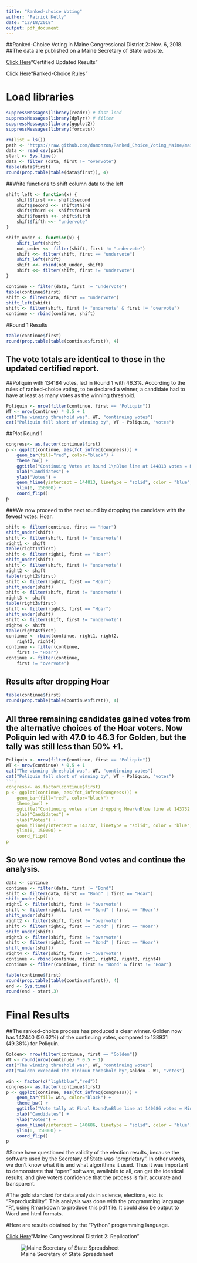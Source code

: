 ```yaml
---
title: "Ranked-choice Voting"
author: "Patrick Kelly"
date: "12/18/2018"
output: pdf_document
---
```

##Ranked-Choice Voting in Maine Congressional District 2: Nov. 6, 2018.
##The data are published on a Maine Secretary of State website.

[Click Here](https://www.maine.gov/sos/cec/elec/results/results18.html#Nov6)"Certified Updated Results"

[Click Here](https://www.maine.gov/sos/cec/elec/upcoming/pdf/250rcvnew.pdf)"Ranked-Choice Rules"

# Load libraries
```r
suppressMessages(library(readr)) # fast load
suppressMessages(library(dplyr)) # filter
suppressMessages(library(ggplot2))
suppressMessages(library(forcats))
```
```r
rm(list = ls())
path <- "https://raw.github.com/damonzon/Ranked_Choice_Voting_Maine/master/MaineTidyData2018.csv"
data <- read_csv(path)
start <- Sys.time()
data <- filter (data, first != "overvote")
table(data$first)
round(prop.table(table(data$first)), 4)
```
##Write functions to shift column data to the left
```r
shift_left <- function(x) {
    shift$first <<- shift$second
    shift$second <<- shift$third
    shift$third <<- shift$fourth
    shift$fourth <<- shift$fifth
    shift$fifth <<- "undervote"
}
```
\pagebreak

```r
shift_under <- function(x) {
    shift_left(shift)
    not_under <<- filter(shift, first != "undervote")
    shift <<- filter(shift, first == "undervote")
    shift_left(shift)
    shift <<- rbind(not_under, shift)
    shift <<- filter(shift, first != "undervote")
}
```
```r
continue <- filter(data, first != "undervote")
table(continue$first)
shift <- filter(data, first == "undervote")
shift_left(shift)
shift <- filter(shift, first != "undervote" & first != "overvote")
continue <- rbind(continue, shift)
```
#Round 1 Results
```r
table(continue$first)
round(prop.table(table(continue$first)), 4)
```
## The vote totals are identical to those in the updated certified report.
##Poliquin with 134184 votes, led in Round 1 with 46.3%. According to the rules of ranked-choice voting, to be declared a winner, a candidate had to have at least as many votes as the winning threshold.
```r
Poliquin <- nrow(filter(continue, first == "Poliquin"))
WT <- nrow(continue) * 0.5 + 1
cat("The winning threshold was", WT, "continuing votes")
cat("Poliquin fell short of winning by", WT - Poliquin, "votes")
```
##Plot Round 1
```r
congress<- as.factor(continue$first)
p <- ggplot(continue, aes(fct_infreq(congress))) +
    geom_bar(fill="red", color="black") +
    theme_bw() +
    ggtitle("Continuing Votes at Round 1\nBlue line at 144813 votes = Minimum Thrreshold to win") +
    xlab("Candidates") +
    ylab("Votes") +
    geom_hline(yintercept = 144813, linetype = "solid", color = "blue", size=1) +
    ylim(0, 150000) +
    coord_flip()
p
```

###We now proceed to the next round by dropping the candidate with the fewest votes: Hoar.
```r
shift <- filter(continue, first == "Hoar")
shift_under(shift)
shift <- filter(shift, first != "undervote")
right1 <- shift
table(right1$first)
shift <- filter(right1, first == "Hoar")
shift_under(shift)
shift <- filter(shift, first != "undervote")
right2 <- shift
table(right2$first)
shift <- filter(right2, first == "Hoar")
shift_under(shift)
shift <- filter(shift, first != "undervote")
right3 <- shift
table(right3$first)
shift <- filter(right3, first == "Hoar")
shift_under(shift)
shift <- filter(shift, first != "undervote")
right4 <- shift
table(right4$first)
continue <- rbind(continue, right1, right2,
    right3, right4)
continue <- filter(continue, 
    first != "Hoar")
continue <- filter(continue,
    first != "overvote")
```
\pagebreak

## Results after dropping Hoar
```r
table(continue$first)
round(prop.table(table(continue$first)), 4)
```
## All three remaining candidates gained votes from the alternative choices of the Hoar voters. Now Poliquin led with 47.0 to 46.3 for Golden, but the tally was still less than 50% +1.

```r
Poliquin <- nrow(filter(continue, first == "Poliquin"))
WT <- nrow(continue) * 0.5 + 1
cat("The winning threshold was", WT, "continuing votes")
cat("Poliquin fell short of winning by", WT - Poliquin, "votes")
```r
congress<- as.factor(continue$first)
p <- ggplot(continue, aes(fct_infreq(congress))) +
    geom_bar(fill="red", color="black") +
    theme_bw() +
    ggtitle("Continuing votes after dropping Hoar\nBlue line at 143732 votes = Minimum Thrreshold to win") +
    xlab("Candidates") +
    ylab("Votes") +
    geom_hline(yintercept = 143732, linetype = "solid", color = "blue", size=1) +
    ylim(0, 150000) +
    coord_flip()
p
```
## So we now remove Bond votes and continue the analysis.
```r
data <- continue
continue <- filter(data, first != "Bond")
shift <- filter(data, first == "Bond" | first == "Hoar")
shift_under(shift)
right1 <- filter(shift, first != "overvote")
shift <- filter(right1, first == "Bond" | first == "Hoar")
shift_under(shift)
right2 <- filter(shift, first != "overvote")
shift <- filter(right2, first == "Bond" | first == "Hoar")
shift_under(shift)
right3 <- filter(shift, first != "overvote")
shift <- filter(right3, first == "Bond" | first == "Hoar")
shift_under(shift)
right4 <- filter(shift, first != "overvote")
continue <- rbind(continue, right1, right2, right3, right4)
continue <- filter(continue, first != "Bond" & first != "Hoar")
```
\pagebreak

```r
table(continue$first)
round(prop.table(table(continue$first)), 4)
end <- Sys.time()
round(end - start,3)
```
# Final Results
##The ranked-choice process has produced a clear winner. Golden now has 142440 (50.62%) of the continuing votes, compared to 138931 (49.38%) for Poliquin.
```r
Golden<- nrow(filter(continue, first == "Golden"))
WT <- round(nrow(continue) * 0.5 + 1)
cat("The winning threshold was", WT, "continuing votes")
cat("Golden exceeded the minimun threshold by",Golden - WT, "votes")
```
```r
win <- factor(c("lightblue","red"))
congress<- as.factor(continue$first)
p <- ggplot(continue, aes(fct_infreq(congress))) +
    geom_bar(fill= win, color="black") +
    theme_bw() +
    ggtitle("Vote tally at Final Round\nBlue line at 140686 votes = Minimum Thrreshold.\nJared Golden got 1758 more votes than needed, to win.") +
    xlab("Candidates") +
    ylab("Votes") +
    geom_hline(yintercept = 140686, linetype = "solid", color = "blue", size=1) +
    ylim(0, 150000) +
    coord_flip()
p
```

#Some have questioned the validity of the election results, because the software used by the Secretary of State was "proprietary". In other words, we don't know what it is and what algorithms it used. Thus it was important to demonstrate that "open" software, available to all, can get the identical results, and give voters confidence that the process is fair, accurate and transparent.

#The gold standard for data analysis in science, elections, etc. is "Reproducibility". This analysis was done with the programming language "R", using Rmarkdown to produce this pdf file. It could also be output to Word and html formats.

#Here are results obtained by the "Python" programming language.

[Click Here](https://github.com/ntefft/rcv/blob/master/maine%20congressional%20district%202%20rcv%20replication.ipynb)"Maine Congressional District 2: Replication"

![Maine Secretary of State Spreadsheet](SOS_Spreadsheet.jpg)
